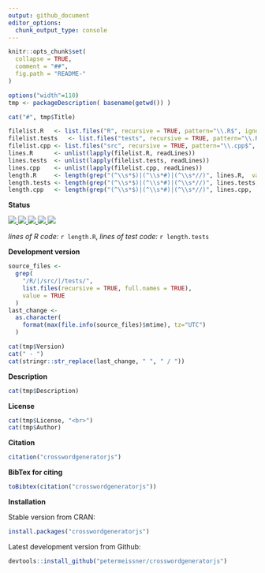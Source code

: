 ```yaml
---
output: github_document
editor_options: 
  chunk_output_type: console
---
```



```r
knitr::opts_chunk$set(
  collapse = TRUE,
  comment = "##",
  fig.path = "README-"
)
```


```r
options("width"=110)
tmp <- packageDescription( basename(getwd()) )
```

```r
cat("#", tmp$Title)
```



```r
filelist.R   <- list.files("R", recursive = TRUE, pattern="\\.R$", ignore.case = TRUE, full.names = TRUE)
filelist.tests   <- list.files("tests", recursive = TRUE, pattern="\\.R$", ignore.case = TRUE, full.names = TRUE)
filelist.cpp <- list.files("src", recursive = TRUE, pattern="\\.cpp$", ignore.case = TRUE, full.names = TRUE)
lines.R      <- unlist(lapply(filelist.R, readLines))
lines.tests  <- unlist(lapply(filelist.tests, readLines))
lines.cpp    <- unlist(lapply(filelist.cpp, readLines))
length.R     <- length(grep("(^\\s*$)|(^\\s*#)|(^\\s*//)", lines.R,  value = TRUE, invert = TRUE))
length.tests <- length(grep("(^\\s*$)|(^\\s*#)|(^\\s*//)", lines.tests,  value = TRUE, invert = TRUE))
length.cpp   <- length(grep("(^\\s*$)|(^\\s*#)|(^\\s*//)", lines.cpp,  value = TRUE, invert = TRUE))
```




**Status**

<a href="https://travis-ci.org/petermeissner/crosswordgeneratorjs">
<img src="https://api.travis-ci.org/petermeissner/crosswordgeneratorjs.svg?branch=master">
<a/>
<a href="https://cran.r-project.org/package=crosswordgeneratorjs">
<img src="http://www.r-pkg.org/badges/version/crosswordgeneratorjs">
</a>
<a href="https://codecov.io/gh/petermeissner/crosswordgeneratorjs/branch/master">
<img src="https://codecov.io/gh/petermeissner/crosswordgeneratorjs/branch/master/graph/badge.svg">
</a>
<a href="https://r-pkg.org/maint/retep.meissner@gmail.com">
<img src="http://cranlogs.r-pkg.org/badges/grand-total/crosswordgeneratorjs">
</a>
<a href="https://r-pkg.org/maint/retep.meissner@gmail.com">
<img src="http://cranlogs.r-pkg.org/badges/crosswordgeneratorjs">
</a>


*lines of R code:* `r length.R`, *lines of test code:* `r length.tests`





**Development version**

```r
source_files <- 
  grep(
    "/R/|/src/|/tests/",
    list.files(recursive = TRUE, full.names = TRUE), 
    value = TRUE
  )
last_change <- 
  as.character(
    format(max(file.info(source_files)$mtime), tz="UTC")
  )
```


```r
cat(tmp$Version)
cat(" - ")
cat(stringr::str_replace(last_change, " ", " / "))
```

**Description**

```r
cat(tmp$Description)
```


**License**

```r
cat(tmp$License, "<br>")
cat(tmp$Author)
```




**Citation**


```r
citation("crosswordgeneratorjs")
```

**BibTex for citing**

```r
toBibtex(citation("crosswordgeneratorjs"))
```



**Installation**

Stable version from CRAN:

```r
install.packages("crosswordgeneratorjs")
```


Latest development version from Github:

```r
devtools::install_github("petermeissner/crosswordgeneratorjs")
```







